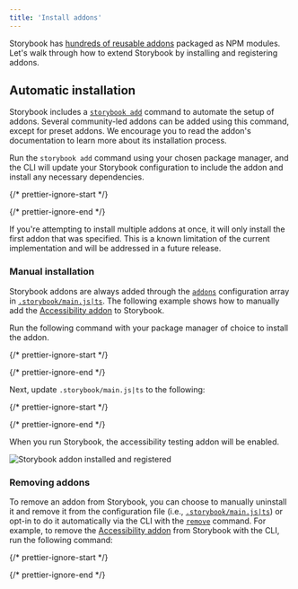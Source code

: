 ```yaml
---
title: 'Install addons'
---
```


Storybook has [hundreds of reusable addons](https://storybook.js.org/integrations) packaged as NPM modules. Let's walk through how to extend Storybook by installing and registering addons.

## Automatic installation

Storybook includes a [`storybook add`](../api/cli-options.md#add) command to automate the setup of addons. Several community-led addons can be added using this command, except for preset addons. We encourage you to read the addon's documentation to learn more about its installation process.

Run the `storybook add` command using your chosen package manager, and the CLI will update your Storybook configuration to include the addon and install any necessary dependencies.

{/* prettier-ignore-start */}

<CodeSnippets path="storybook-add-command.md" />

{/* prettier-ignore-end */}

<Callout variant="warning">
  If you're attempting to install multiple addons at once, it will only install the first addon that was specified. This is a known limitation of the current implementation and will be addressed in a future release.
</Callout>

### Manual installation

Storybook addons are always added through the [`addons`](../api/main-config-addons.md) configuration array in [`.storybook/main.js|ts`](../configure/index.md). The following example shows how to manually add the [Accessibility addon](https://storybook.js.org/addons/@storybook/addon-a11y) to Storybook.

Run the following command with your package manager of choice to install the addon.

{/* prettier-ignore-start */}

<CodeSnippets path="storybook-a11y-install.md" />

{/* prettier-ignore-end */}

Next, update `.storybook/main.js|ts` to the following:

{/* prettier-ignore-start */}

<CodeSnippets path="storybook-a11y-register.md" />

{/* prettier-ignore-end */}

When you run Storybook, the accessibility testing addon will be enabled.

![Storybook addon installed and registered](./storybook-addon-installed-registered.png)

### Removing addons

To remove an addon from Storybook, you can choose to manually uninstall it and remove it from the configuration file (i.e., [`.storybook/main.js|ts`](../configure/index.md)) or opt-in to do it automatically via the CLI with the [`remove`](../api/cli-options.md#remove) command. For example, to remove the [Accessibility addon](https://storybook.js.org/addons/@storybook/addon-a11y) from Storybook with the CLI, run the following command:

{/* prettier-ignore-start */}

<CodeSnippets path="storybook-remove-command.md" />

{/* prettier-ignore-end */}
